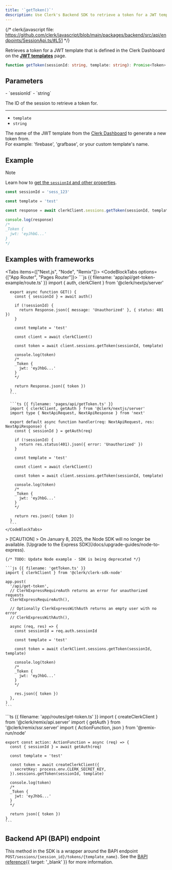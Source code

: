 ```yaml
---
title: '`getToken()`'
description: Use Clerk's Backend SDK to retrieve a token for a JWT template that is defined in the Clerk Dashboard.
---
```


{/* clerk/javascript file: https://github.com/clerk/javascript/blob/main/packages/backend/src/api/endpoints/SessionApi.ts/#L51 */}

Retrieves a token for a JWT template that is defined in the Clerk Dashboard on the [**JWT templates**](https://dashboard.clerk.com/last-active?path=jwt-templates) page.

```ts
function getToken(sessionId: string, template: string): Promise<Token>
```

## Parameters

<Properties>
  - `sessionId`
  - `string`

  The ID of the session to retrieve a token for.

  ---

  - `template`
  - `string`

  The name of the JWT template from the [Clerk Dashboard](https://dashboard.clerk.com/last-active?path=jwt-templates) to generate a new token from.<br />For example: 'firebase', 'grafbase', or your custom template's name.
</Properties>

## Example

> [!NOTE]
> Learn how to [get the `sessionId` and other properties](/docs/references/backend/overview#get-the-user-id-and-other-properties).

```js
const sessionId = 'sess_123'

const template = 'test'

const response = await clerkClient.sessions.getToken(sessionId, template)

console.log(response)
/*
_Token {
  jwt: 'eyJhbG...'
}
*/
```

## Examples with frameworks

<Tabs items={["Next.js", "Node", "Remix"]}>
  <Tab>
    <CodeBlockTabs options={["App Router", "Pages Router"]}>
      ```js {{ filename: 'app/api/get-token-example/route.ts' }}
      import { auth, clerkClient } from '@clerk/nextjs/server'

      export async function GET() {
        const { sessionId } = await auth()

        if (!sessionId) {
          return Response.json({ message: 'Unauthorized' }, { status: 401 })
        }

        const template = 'test'

        const client = await clerkClient()

        const token = await client.sessions.getToken(sessionId, template)

        console.log(token)
        /*
        _Token {
          jwt: 'eyJhbG...'
        }
        */

        return Response.json({ token })
      }
      ```

      ```ts {{ filename: 'pages/api/getToken.ts' }}
      import { clerkClient, getAuth } from '@clerk/nextjs/server'
      import type { NextApiRequest, NextApiResponse } from 'next'

      export default async function handler(req: NextApiRequest, res: NextApiResponse) {
        const { sessionId } = getAuth(req)

        if (!sessionId) {
          return res.status(401).json({ error: 'Unauthorized' })
        }

        const template = 'test'

        const client = await clerkClient()

        const token = await client.sessions.getToken(sessionId, template)

        console.log(token)
        /*
        _Token {
          jwt: 'eyJhbG...'
        }
        */

        return res.json({ token })
      }
      ```
    </CodeBlockTabs>
  </Tab>

  <Tab>
    > [!CAUTION]
    > On January 8, 2025, the Node SDK will no longer be available. [Upgrade to the Express SDK](/docs/upgrade-guides/node-to-express).

    {/* TODO: Update Node example - SDK is being deprecated */}

    ```js {{ filename: 'getToken.ts' }}
    import { clerkClient } from '@clerk/clerk-sdk-node'

    app.post(
      '/api/get-token',
      // ClerkExpressRequireAuth returns an error for unauthorized requests
      ClerkExpressRequireAuth(),

      // Optionally ClerkExpressWithAuth returns an empty user with no error
      // ClerkExpressWithAuth(),

      async (req, res) => {
        const sessionId = req.auth.sessionId

        const template = 'test'

        const token = await clerkClient.sessions.getToken(sessionId, template)

        console.log(token)
        /*
        _Token {
          jwt: 'eyJhbG...'
        }
        */

        res.json({ token })
      },
    )
    ```
  </Tab>

  <Tab>
    ```ts {{ filename: 'app/routes/get-token.ts' }}
    import { createClerkClient } from '@clerk/remix/api.server'
    import { getAuth } from '@clerk/remix/ssr.server'
    import { ActionFunction, json } from '@remix-run/node'

    export const action: ActionFunction = async (req) => {
      const { sessionId } = await getAuth(req)

      const template = 'test'

      const token = await createClerkClient({
        secretKey: process.env.CLERK_SECRET_KEY,
      }).sessions.getToken(sessionId, template)

      console.log(token)
      /*
      _Token {
        jwt: 'eyJhbG...'
      }
      */

      return json({ token })
    }
    ```
  </Tab>
</Tabs>

## Backend API (BAPI) endpoint

This method in the SDK is a wrapper around the BAPI endpoint `POST/sessions/{session_id}/tokens/{template_name}`. See the [BAPI reference](/docs/reference/backend-api/tag/Sessions#operation/CreateSessionTokenFromTemplate){{ target: '_blank' }} for more information.
